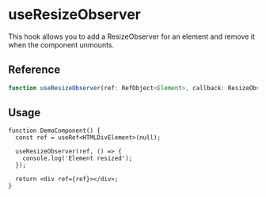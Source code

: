 
<Meta title="hooks/useResizeObserver" />

# useResizeObserver

This hook allows you to add a ResizeObserver for an element and remove it when the component
unmounts.

## Reference

```ts
function useResizeObserver(ref: RefObject<Element>, callback: ResizeObserverCallback): void;
```

## Usage

```tsx
function DemoComponent() {
  const ref = useRef<HTMLDivElement>(null);

  useResizeObserver(ref, () => {
    console.log('Element resized');
  });

  return <div ref={ref}></div>;
}
```
